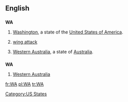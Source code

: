 ==English==

==={{abbreviation}}===
'''WA'''

# {{US}} [[Washington]], a state of the [[United States of America]].
# {{netball}} [[wing attack]]
# [[Western Australia]], a state of [[Australia]].

==={{initialism}}===
'''WA'''

# {{AU}} [[Western Australia]]

[[Category:US States]]

[[fr:WA]]
[[pl:WA]]
[[tr:WA]]